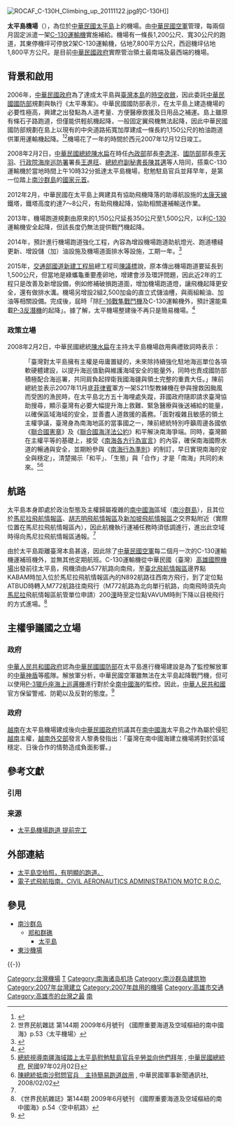 {{Infobox airport
| name         = 太平島機場<br /><small>Taiping Airport</small>
| photo        = 太平島機場.jpg
| photosize    = 
| caption      = 
| IATA         = TPG
| ICAO         = RCSP
| type         = 軍用
| operator     = {{ROC|國防部}}
| location     = {{ROC}}[[高雄市|高雄市]][[旗津區|旗津區]][[太平島|太平島]]
| opened       = {{start date|2007|12|12}}
| closed       = <!-- {{end date|YYYY|MM|DD}} -->
| elevation-f  = 9
| coordinates  = {{Coord|10|22|39|N|114|21|59|E|type:airport_region:TW|display=inline,title}}
| latd  =  10 | latm  = 22 | lats  = 39 | latNS  = N
| longd = 114 | longm = 21 | longs = 59 | longEW = E
| pushpin_map            = South China Sea
| pushpin_mapsize        = 220
| pushpin_map_caption    = 機場在南中國海的位置
| pushpin_label          = RCSP
| pushpin_label_position = right
| r1-number    = 07/25
| r1-length-m  = 1,194
| r1-surface   = 水泥
| metric-rwy   = yes
}}
[[File:ROCAF_C-130H_Climbing_up_20111122.jpg|thumb]]的C-130H]]

{{Other uses|other=中華人民共和國黑龍江省哈爾濱市哈尔滨太平国际机场|哈尔滨太平国际机场}}

'''太平島機場'''（{{airport codes||RCSP}}），為位於[[中華民國|中華民國]][[太平島|太平島]]上的機場。由[[中華民國空軍|中華民國空軍]]管理，每兩個月固定派遣一架[[C-130|C-130]][[運輸機|運輸機]]實施補給。機場有一條長1,200公尺、寬30公尺的跑道，其東停機坪可停放2架C-130運輸機，佔地7,800平方公尺，西迴機坪佔地1,800平方公尺。是目前[[中華民國政府|中華民國政府]]實際管治領土最南端及最西端的機場。

==背景和啟用==
2006年，[[中華民國政府|中華民國政府]]為了達成太平島與[[臺灣本島|臺灣本島]]的[[時空收斂|時空收斂]]，因此委託[[中華民國國防部|中華民國國防部]]規劃與執行《太平專案》。中華民國國防部表示，在太平島上建造機場的必要性極高，興建之出發點為人道考量、方便醫療救援及日用品之補運。島上雖原有條石子路跑道，但僅能供輕航機起降，一般固定翼飛機無法起降，因此中華民國國防部規劃在島上以現有的中央道路拓寬加厚建成一條長約1,150公尺的柏油跑道供軍用運輸機起降。<ref>{{cite web |title=日夜三班趕工 太平島機場近期完工 |url=http://news.ltn.com.tw/news/politics/paper/166258 |publisher=自由時報 |accessdate=2007-11-07 |archive-date=2014-07-14 |archive-url=https://web.archive.org/web/20140714152621/http://news.ltn.com.tw/news/politics/paper/166258 |dead-url=no }}</ref><ref name="#1">世界民航雜誌 第144期 2009年6月號刊 《國際重要海道及空域樞紐的南中國海》p.53〈太平機場〉</ref>機場花了一年的時間於西元2007年12月12日竣工。

2008年2月2日，[[中華民國總統|中華民國總統]][[陳水扁|陳水扁]]在時任[[中華民國內政部|內政部]]部長[[李逸洋|李逸洋]]、[[中華民國國防部|國防部]]部長[[李天羽|李天羽]]、[[行政院海岸巡防署|行政院海岸巡防署]]署長[[王進旺|王進旺]]、[[總統府副秘書長|總統府副秘書長]][[陳其邁|陳其邁]]等人陪同，搭乘C-130運輸機於當地時間上午10時32分抵達太平島機場，慰勉駐島官兵並拜早年，是第一位踏上[[南沙群島|南沙群島]]的[[國家元首|國家元首]]。

2012年2月，中華民國在太平島上興建具有協助飛機降落的助導航設施的[[太康天線|太康天線]]鐵塔，鐵塔高度約達7～8公尺，有助飛機起降，協助相關運補輸送作業。

2013年，機場跑道規劃由原來的1,150公尺延長350公尺至1,500公尺，以利[[C-130|C-130]]運輸機安全起降，但該長度仍無法提供戰鬥機起降。

2014年，預計進行機場跑道強化工程，內容為增設機場跑道助航燈光、跑道槽縫更新、增設儲（加）油設施及機場道面排水等設施，工期一年。<ref>{{cite web|title=南沙太平島交通基礎整建工程 |url=http://gip.taneeb.gov.tw/ct.asp?xItem=25661&ctNode=1269 |publisher = 交通部 台灣區國道新建工程局 | accessdate = 2013-11-05}}</ref>

2015年，[[交通部國道新建工程局|交通部國道新建工程局]]總工程司[[陳議標|陳議標]]說，原本傳出機場跑道要延長到1,500公尺，但當地是綠蠵龜重要產卵地，增建會涉及環評問題，因此近2年的工程只是改善及新增設備，例如修補破損跑道面，增加機場跑道燈，讓飛機起降更安全，還有做排水溝。機場另增設2組2,500加侖的直立式儲油槽，與兩組輸油、加油等相關設備。完成後，屆時「除[[F-16戰隼戰鬥機|F-16戰隼戰鬥機]]及C-130運輸機外，預計還能乘載[[P-3獵戶座海上巡邏機|P-3反潛機]]的起降」。據了解，太平機場整建後不再只是簡易機場。<ref>{{Cite web |url=http://udn.com/news/story/7314/1096374-%E5%A4%AA%E5%B9%B3%E5%B3%B6%E6%A9%9F%E5%A0%B4%E3%80%81%E7%A2%BC%E9%A0%AD-%E5%B9%B4%E5%BA%95%E5%AE%8C%E5%B7%A5 |title=太平島機場、碼頭 年底完工 |accessdate=2016-02-01 |archive-date=2015-12-23 |archive-url=https://web.archive.org/web/20151223132349/http://udn.com/news/story/7314/1096374-%E5%A4%AA%E5%B9%B3%E5%B3%B6%E6%A9%9F%E5%A0%B4%E3%80%81%E7%A2%BC%E9%A0%AD-%E5%B9%B4%E5%BA%95%E5%AE%8C%E5%B7%A5 |dead-url=no }}</ref>

===政策立場===
2008年2月2日，中華民國總統[[陳水扁|陳水扁]]在主持太平島機場啟用典禮致詞時表示：
:「臺灣對太平島擁有主權是毋庸置疑的，未來除持續強化駐地海巡單位各項軟硬體建設，以提升海巡值勤與維護海域安全的能量外，同時也責成國防部積極配合海巡署，共同肩負起捍衛我國海疆與領土完整的重責大任。」陳前總統並表示2007年11月底[[菲律賓|菲律賓]]軍方一架S211型教練機在參與搜救因颱風而受困的漁民時，在太平島北方五十海哩處失蹤，菲國政府隨即請求臺灣協助搜尋，顯示臺灣有必要大幅提升海上救難、緊急醫療與後送補給的能量，以確保區域海域的安全，並善盡人道救援的義務。「面對複雜且敏感的領土主權爭議，臺灣身為南海地區的當事國之一，陳前總統特別呼籲周邊各國依《[[聯合國憲章|聯合國憲章]]》及《[[聯合國海洋法公約|聯合國海洋法公約]]》和平解決南海爭端。同時，臺灣願在主權平等的基礎上，接受《[[南海各方行為宣言|南海各方行為宣言]]》的內容，確保南海國際水道的暢通與安全，並期盼參與《[[南海行為準則|南海行為準則]]》的制訂，早日實現南海的安全與穩定」，清楚揭示「和平」、「生態」與「合作」才是「南海」共同的未來。<ref>[http://www.president.gov.tw/Default.aspx?tabid=131&itemid=13462&rmid=514 總統視導南疆海域踏上太平島慰勉駐島官兵辛勞並向他們拜年] {{Wayback|url=http://www.president.gov.tw/Default.aspx?tabid=131&itemid=13462&rmid=514 |date=20150924143101 }}, [[中華民國總統府|中華民國總統府]], 民國97年02月02日</ref><ref>[http://mna.gpwb.gov.tw/MNANew/Internet/NewsDetail.aspx?GUID=38255 陳總統抵南沙慰問官兵　主持簡易跑道啟用] {{Wayback|url=http://mna.gpwb.gov.tw/MNANew/Internet/NewsDetail.aspx?GUID=38255 |date=20140506101240 }}, 中華民國軍事新聞通訊社, 2008/02/02</ref>

==航路==
太平島本身即處於政治型態及主權歸屬複雜的[[南中國海|南中國海]]區域（[[南沙群島|南沙群島]]），且其位於[[飛航情報區|馬尼拉飛航情報區]]、[[飛航情報區|胡志明飛航情報區]]及[[飛航情報區|新加坡飛航情報區]]之交界點附近（實際位置在馬尼拉飛航情報區內），因此航機執行運補任務時須低調進行，進出此空域時得向馬尼拉飛航情報區通報。<ref name="#1"/>

由於太平島距離臺灣本島甚遠，因此除了[[中華民國空軍|中華民國空軍]]每二個月一次的C-130運輸機運補班機外，並無其他定期航班。C-130運輸機從中華民國（臺灣）[[高雄國際機場|高雄國際機場]]出發前往太平島，飛機須由A577航路向南飛，至[[飛航情報區|臺北飛航情報區]]邊界點KABAM時加入位於馬尼拉飛航情報區內的N892航路往西南方飛行，到了定位點ATBUD時轉入M772航路往南飛行（M772航路為北向單行航路，向南飛時須先向[[馬尼拉|馬尼拉]]飛航情報區航管單位申請）200[[浬|浬]]時至定位點VAVUM時則下降以目視飛行的方式進場。<ref>《世界民航雜誌》第144期 2009年6月號刊 《國際重要海道及空域樞紐的南中國海》p.54〈空中航路〉</ref>

==主權爭議國之立場==


==={{PRC}}政府===
[[中華人民共和國政府|中華人民共和國政府]]認為[[中華民國國防部|中華民國國防部]]在太平島進行機場建設是為了監控解放軍的[[中華神盾|中華神盾]]等艦隊。解放軍分析，中華民國空軍雖無法在太平島起降戰鬥機，但可以使用[[P-3獵戶座海上巡邏機|P-3獵戶座海上巡邏機]]進行對於全[[南中國海|南中國海]]的監控。因此，[[中華人民共和國|中華人民共和國]]官方保留警戒、防範以及反對的態度。<ref>{{Cite web |url=http://military.people.com.cn/BIG5/52935/3974319.html |title=人民網 台灣建太平島機場欲監視大陸艦隊 |accessdate=2012-04-04 |archive-date=2012-02-20 |archive-url=https://web.archive.org/web/20120220085720/http://military.people.com.cn/BIG5/52935/3974319.html |dead-url=yes }}</ref>

==={{VNM}}政府===
[[越南|越南]]在太平島機場建成後向[[中華民國政府|中華民國政府]]抗議其在[[南中國海|南中國海]]太平島之作為屬於侵犯[[越南|越南]]主權，[[越南|越南外交部]]發言人黎勇發指出：「臺灣在南中國海建立機場將對於區域穩定、日後合作的情勢造成負面影響。」

== 參考文獻 ==
=== 引用 ===
{{Reflist|2}}

=== 来源 ===
* [http://www.chinatimes.com/newspapers/20151125000360-260102 太平島機場跑道 提前完工]{{Wayback|url=http://www.chinatimes.com/newspapers/20151125000360-260102 |date=20160203073556 }}

== 外部連結 ==
* [http://static.panoramio.com/photos/original/45208564.jpg 太平島空拍照，有明顯的跑道。]{{Wayback|url=http://static.panoramio.com/photos/original/45208564.jpg |date=20150817134925 }}
* [https://web.archive.org/web/20080704115523/http://eaip.caa.gov.tw/eaip/user_docs.aspx 電子式飛航指南，CIVIL AERONAUTICS ADMINISTRATION MOTC R.O.C.]{{zh-tw}}{{en}}

== 參見 ==
{{Portal box|中华民国|高雄|东南亚|航空}}
* [[南沙群岛|南沙群岛]]
** [[郑和群礁|郑和群礁]]
*** [[太平島|太平島]]
* [[東沙機場|東沙機場]]

{{-}}
{{台灣機場}}
{{南海诸岛|S}}

[[Category:台灣機場|Category:台灣機場]]
[[Category:台灣軍用機場|T]]
[[Category:南海诸岛机场|Category:南海诸岛机场]]
[[Category:南沙群岛建筑物|Category:南沙群岛建筑物]]
[[Category:2007年台灣建立|Category:2007年台灣建立]]
[[Category:2007年啟用的機場|Category:2007年啟用的機場]]
[[Category:高雄市交通|Category:高雄市交通]]
[[Category:高雄市的台灣之最|Category:高雄市的台灣之最]]
[[Category:台灣基礎設施之最|南]]